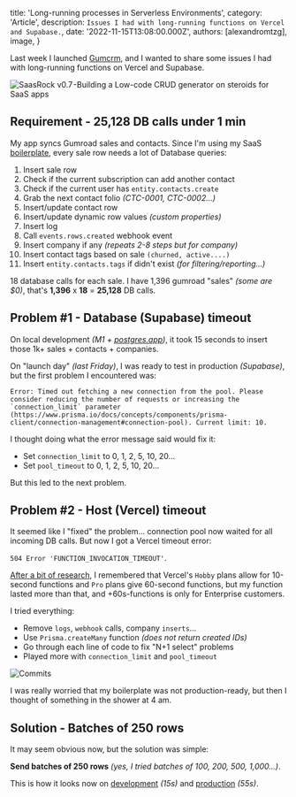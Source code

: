 
  title: 'Long-running processes in Serverless Environments',
  category: 'Article',
  description: `Issues I had with long-running functions on Vercel and Supabase.`,
  date: '2022-11-15T13:08:00.000Z',
  authors: [alexandromtzg],
  image,
}

Last week I launched [Gumcrm](https://gumcrm.io/?ref=alexandro.dev&utm_content=long-running-processes), and I wanted to share some issues I had with long-running functions on Vercel and Supabase.

<img
  src={image}
  alt="SaasRock v0.7 -Building a Low-code CRUD generator on steroids for SaaS apps"
/>

<!--more-->

## Requirement - 25,128 DB calls under 1 min

My app syncs Gumroad sales and contacts. Since I'm using my SaaS [boilerplate](https://saasrock.com/?ref=alexandro.dev&utm_content=long-running-processes), every sale row needs a lot of Database queries:

1. Insert sale row
2. Check if the current subscription can add another contact
3. Check if the current user has `entity.contacts.create`
4. Grab the next contact folio _(CTC-0001, CTC-0002...)_
5. Insert/update contact row
6. Insert/update dynamic row values _(custom properties)_
7. Insert log
8. Call `events.rows.created` webhook event
9. Insert company if any _(repeats 2-8 steps but for company)_
10. Insert contact tags based on sale `(churned, active....)`
11. Insert `entity.contacts.tags` if didn't exist _(for filtering/reporting...)_

18 database calls for each sale. I have 1,396 gumroad "sales" _(some are $0)_, that's **1,396** x **18** = **25,128** DB calls.

## Problem #1 - Database (Supabase) timeout

On local development _(M1 + [postgres.app](https://postgresapp.com/))_, it took 15 seconds to insert those 1k+ sales + contacts + companies.

On "launch day" _(last Friday)_, I was ready to test in production _(Supabase)_, but the first problem I encountered was:

```
Error: Timed out fetching a new connection from the pool. Please consider reducing the number of requests or increasing the `connection_limit` parameter (https://www.prisma.io/docs/concepts/components/prisma-client/connection-management#connection-pool). Current limit: 10.
```

I thought doing what the error message said would fix it:

- Set `connection_limit` to 0, 1, 2, 5, 10, 20...
- Set `pool_timeout` to 0, 1, 2, 5, 10, 20...

But this led to the next problem.

## Problem #2 - Host (Vercel) timeout

It seemed like I "fixed" the problem... connection pool now waited for all incoming DB calls. But now I got a Vercel timeout error:

`504 Error 'FUNCTION_INVOCATION_TIMEOUT'`.

[After a bit of research](https://vercel.com/docs/concepts/limits/overview#serverless-function-execution-timeout), I remembered that Vercel's `Hobby` plans allow for 10-second functions and `Pro` plans give 60-second functions, but my function lasted more than that, and +60s-functions is only for Enterprise customers.

I tried everything:

- Remove `logs`, `webhook` calls, company `inserts`...
- Use `Prisma.createMany` function _(does not return created IDs)_
- Go through each line of code to fix "N+1 select" problems
- Played more with `connection_limit` and `pool_timeout`

![Commits](https://cdn-images-1.medium.com/max/1600/1*5uFbnw4jIN25gwuSaA26TA.png)

I was really worried that my boilerplate was not production-ready, but then I thought of something in the shower at 4 am.

## Solution - Batches of 250 rows

It may seem obvious now, but the solution was simple:

**Send batches of 250 rows** _(yes, I tried batches of 100, 200, 500, 1,000...)_.

This is how it looks now on [development](https://www.loom.com/share/1d79d7bf0d45476ca174cd6015b46826) _(15s)_ and [production](https://www.loom.com/share/c44743fcd1b946e29a0e1efdfb0fcc39) _(55s)_.
